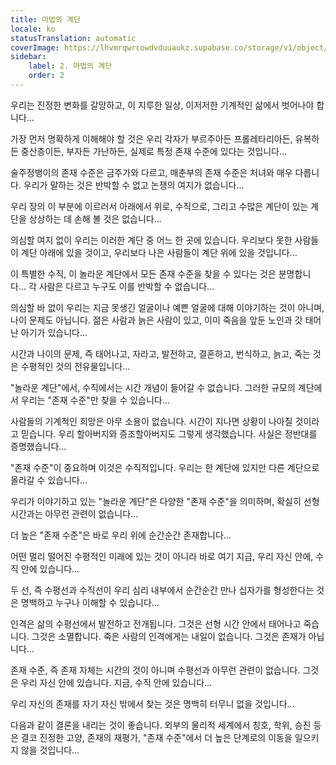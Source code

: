 ```yaml
---
title: 마법의 계단
locale: ko
statusTranslation: automatic
coverImage: https://lhvmrqwrcowdvduuaukz.supabase.co/storage/v1/object/public/strapi-uploads/small_cover-tratado-de-psicologia-revolucionaria.webp-5e15e1cec4e0ebebcde5d7fc7565d8fd.webp
sidebar:
    label: 2. 마법의 계단
    order: 2
---
```

우리는 진정한 변화를 갈망하고, 이 지루한 일상, 이저저한 기계적인 삶에서 벗어나야 합니다...

가장 먼저 명확하게 이해해야 할 것은 우리 각자가 부르주아든 프롤레타리아든, 유복하든 중산층이든, 부자든 가난하든, 실제로 특정 존재 수준에 있다는 것입니다...

술주정뱅이의 존재 수준은 금주가와 다르고, 매춘부의 존재 수준은 처녀와 매우 다릅니다. 우리가 말하는 것은 반박할 수 없고 논쟁의 여지가 없습니다...

우리 장의 이 부분에 이르러서 아래에서 위로, 수직으로, 그리고 수많은 계단이 있는 계단을 상상하는 데 손해 볼 것은 없습니다...

의심할 여지 없이 우리는 이러한 계단 중 어느 한 곳에 있습니다. 우리보다 못한 사람들이 계단 아래에 있을 것이고, 우리보다 나은 사람들이 계단 위에 있을 것입니다...

이 특별한 수직, 이 놀라운 계단에서 모든 존재 수준을 찾을 수 있다는 것은 분명합니다... 각 사람은 다르고 누구도 이를 반박할 수 없습니다...

의심할 바 없이 우리는 지금 못생긴 얼굴이나 예쁜 얼굴에 대해 이야기하는 것이 아니며, 나이 문제도 아닙니다. 젊은 사람과 늙은 사람이 있고, 이미 죽음을 앞둔 노인과 갓 태어난 아기가 있습니다...

시간과 나이의 문제, 즉 태어나고, 자라고, 발전하고, 결혼하고, 번식하고, 늙고, 죽는 것은 수평적인 것의 전유물입니다...

"놀라운 계단"에서, 수직에서는 시간 개념이 들어갈 수 없습니다. 그러한 규모의 계단에서 우리는 "존재 수준"만 찾을 수 있습니다...

사람들의 기계적인 희망은 아무 소용이 없습니다. 시간이 지나면 상황이 나아질 것이라고 믿습니다. 우리 할아버지와 증조할아버지도 그렇게 생각했습니다. 사실은 정반대를 증명했습니다...

"존재 수준"이 중요하며 이것은 수직적입니다. 우리는 한 계단에 있지만 다른 계단으로 올라갈 수 있습니다...

우리가 이야기하고 있는 "놀라운 계단"은 다양한 "존재 수준"을 의미하며, 확실히 선형 시간과는 아무런 관련이 없습니다...

더 높은 "존재 수준"은 바로 우리 위에 순간순간 존재합니다...

어떤 멀리 떨어진 수평적인 미래에 있는 것이 아니라 바로 여기 지금, 우리 자신 안에, 수직 안에 있습니다...

두 선, 즉 수평선과 수직선이 우리 심리 내부에서 순간순간 만나 십자가를 형성한다는 것은 명백하고 누구나 이해할 수 있습니다...

인격은 삶의 수평선에서 발전하고 전개됩니다. 그것은 선형 시간 안에서 태어나고 죽습니다. 그것은 소멸합니다. 죽은 사람의 인격에게는 내일이 없습니다. 그것은 존재가 아닙니다...

존재 수준, 즉 존재 자체는 시간의 것이 아니며 수평선과 아무런 관련이 없습니다. 그것은 우리 자신 안에 있습니다. 지금, 수직 안에 있습니다...

우리 자신의 존재를 자기 자신 밖에서 찾는 것은 명백히 터무니 없을 것입니다...

다음과 같이 결론을 내리는 것이 좋습니다. 외부의 물리적 세계에서 칭호, 학위, 승진 등은 결코 진정한 고양, 존재의 재평가, "존재 수준"에서 더 높은 단계로의 이동을 일으키지 않을 것입니다...

